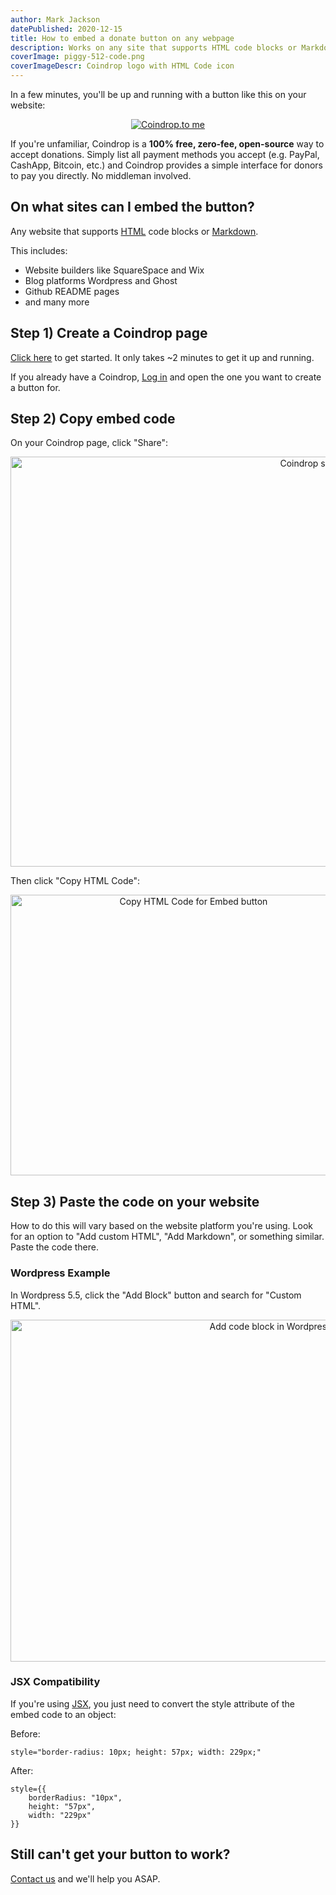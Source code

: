 ```yaml
---
author: Mark Jackson
datePublished: 2020-12-15
title: How to embed a donate button on any webpage
description: Works on any site that supports HTML code blocks or Markdown.
coverImage: piggy-512-code.png
coverImageDescr: Coindrop logo with HTML Code icon
---
```


In a few minutes, you'll be up and running with a button like this on your website:
<Center mb="2rem">
    <a href="https://coindrop.to/mark" target="_blank">
        <img src="/embed-button.png" style={{borderRadius: "10px", height: "57px", width: "229px" }} alt="Coindrop.to me" />
    </a>
</Center>

If you're unfamiliar, Coindrop is a **100% free, zero-fee, open-source** way to accept donations. Simply list all payment methods you accept (e.g. PayPal, CashApp, Bitcoin, etc.) and Coindrop provides a simple interface for donors to pay you directly. No middleman involved.

## On what sites can I embed the button?

Any website that supports [HTML](https://www.w3schools.com/html/html_intro.asp) code blocks or [Markdown](https://www.markdownguide.org/).

This includes:
- Website builders like SquareSpace and Wix
- Blog platforms Wordpress and Ghost
- Github README pages
- and many more

## Step 1) Create a Coindrop page

<p><u><a href="/" target="_blank">Click here</a></u> to get started. It only takes ~2 minutes to get it up and running.</p>

If you already have a Coindrop, <u><a href="/auth=1" target="_blank">Log in</a></u> and open the one you want to create a button for.

## Step 2) Copy embed code

On your Coindrop page, click "Share":

<Center>
    <ImageBorder>
        <Image src="/blog-content/embed-button/coindrop-share-button.png" height="656" width="995" alt="Coindrop share button" />
    </ImageBorder>
</Center>

Then click "Copy HTML Code":

<Center>
    <ImageBorder>
        <Image src="/blog-content/embed-button/coindrop-share-modal.png" height="449" width="570" alt="Copy HTML Code for Embed button" />
    </ImageBorder>
</Center>

## Step 3) Paste the code on your website

How to do this will vary based on the website platform you're using. Look for an option to "Add custom HTML", "Add Markdown", or something similar. Paste the code there.

### Wordpress Example

In Wordpress 5.5, click the "Add Block" button and search for "Custom HTML".

<Center>
    <ImageBorder>
        <Image src="/blog-content/embed-button/wordpress-add-custom-html.png" height="547" width="816" alt="Add code block in Wordpress" />
    </ImageBorder>
</Center>

### JSX Compatibility

If you're using [JSX](https://reactjs.org/docs/introducing-jsx.html), you just need to convert the style attribute of the embed code to an object:

<div>Before:</div>

```
style="border-radius: 10px; height: 57px; width: 229px;"
```

<div>After:</div>

```
style={{
    borderRadius: "10px",
    height: "57px",
    width: "229px"
}}
```

## Still can't get your button to work?

<p><u><a href="mailto:contact@coindrop.to" target="_blank">Contact us</a></u> and we'll help you ASAP.</p>